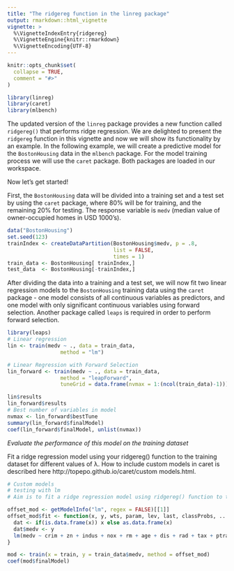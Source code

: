 ```yaml
---
title: "The ridgereg function in the linreg package"
output: rmarkdown::html_vignette
vignette: >
  %\VignetteIndexEntry{ridgereg}
  %\VignetteEngine{knitr::rmarkdown}
  %\VignetteEncoding{UTF-8}
---
```


```r
knitr::opts_chunk$set(
  collapse = TRUE,
  comment = "#>"
)
```

```r
library(linreg)
library(caret)
library(mlbench)
```

The updated version of the `linreg` package provides a new function called `ridgereg()` that performs ridge regression. We are delighted to present the `ridgereg` function in this vignette and now we will show its functionality by an example. In the following example, we will create a predictive model for the `BostonHousing` data in the `mlbench` package. For the model training process we will use the `caret` package. Both packages are loaded in our workspace. 

Now let's get started! 

First, the `BostonHousing` data will be divided into a training set and a test set by using the
`caret` package, where $80\%$ will be for training, and the remaining $20\%$ for testing. The response variable is `medv` (median value of owner-occupied homes in USD 1000's).

```r
data("BostonHousing")
set.seed(123)
trainIndex <- createDataPartition(BostonHousing$medv, p = .8, 
                                  list = FALSE, 
                                  times = 1)
train_data <- BostonHousing[ trainIndex,]
test_data  <- BostonHousing[-trainIndex,]
```
After dividing the data into a training and a test set, we will now fit two linear regression models to the `BostonHousing` training data using the `caret` package - one model consists of all continuous variables as predictors, and one model with only significant continuous variables using forward selection. Another package called `leaps` is required in order to perform forward selection. 

```r

library(leaps)
# Linear regression
lin <- train(medv ~ ., data = train_data, 
                 method = "lm")

# Linear Regression with Forward Selection
lin_forward <- train(medv ~ ., data = train_data, 
                 method = "leapForward",
                 tuneGrid = data.frame(nvmax = 1:(ncol(train_data)-1)))
```

```r
lin$results
lin_forward$results
# Best number of variables in model
nvmax <- lin_forward$bestTune
summary(lin_forward$finalModel)
coef(lin_forward$finalModel, unlist(nvmax))
```

*Evaluate the performance of this model on the training dataset*

Fit a ridge regression model using your ridgereg() function to the training dataset for different values of λ. How to include custom models in caret is described here http://topepo.github.io/caret/custom models.html.


```r
# Custom models
# testing with lm 
# Aim is to fit a ridge regression model using ridgereg() function to the training dataset for different values of λ.

offset_mod <- getModelInfo("lm", regex = FALSE)[[1]]
offset_mod$fit <- function(x, y, wts, param, lev, last, classProbs, ...) {
  dat <- if(is.data.frame(x)) x else as.data.frame(x)
  dat$medv <- y
  lm(medv ~ crim + zn + indus + nox + rm + age + dis + rad + tax + ptratio + b + lstat, data = dat)
}

mod <- train(x = train, y = train_data$medv, method = offset_mod)
coef(mod$finalModel)

```

